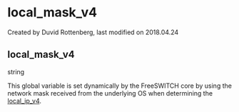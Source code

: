
# local_mask_v4 

 Created by  Duvid Rottenberg, last modified on 2018.04.24

## local_mask_v4

string

This global variable is set dynamically by the FreeSWITCH core by using the network mask received from the underlying OS when determining the [local\_ip\_v4](./local_ip_v4_16353556.mdx#local_ip_v4).


